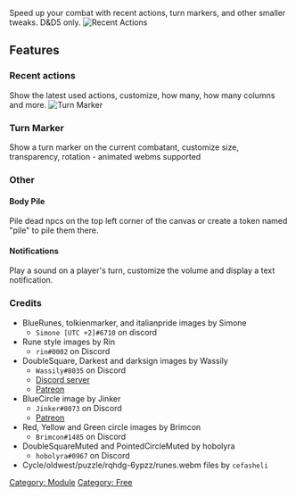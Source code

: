 Speed up your combat with recent actions, turn markers, and other
smaller tweaks. D\&D5 only. ![Recent Actions](Cbrecentactions.png
"Recent Actions")

## Features

### Recent actions

Show the latest used actions, customize, how many, how many columns and
more. ![Turn Marker](Cbturnmarker.png "Turn Marker")

### Turn Marker

Show a turn marker on the current combatant, customize size,
transparency, rotation - animated webms supported

### Other

#### Body Pile

Pile dead npcs on the top left corner of the canvas or create a token
named "pile" to pile them there.

#### Notifications

Play a sound on a player's turn, customize the volume and display a text
notification.

### Credits

  - BlueRunes, tolkienmarker, and italianpride images by Simone
      - `Simone [UTC +2]#6710` on discord
  - Rune style images by Rin
      - `rin#0002` on Discord
  - DoubleSquare, Darkest and darksign images by Wassily
      - `Wassily#8035` on Discord
      - [Discord server](https://discord.gg/A59GAZwB9M)
      - [Patreon](https://www.patreon.com/JB2A)
  - BlueCircle image by Jinker
      - `Jinker#8073` on Discord
      - [Patreon](https://www.patreon.com/jinker)
  - Red, Yellow and Green circle images by Brimcon
      - `Brimcon#1485` on Discord
  - DoubleSquareMuted and PointedCircleMuted by hobolyra
      - `hobolyra#0967` on Discord
  - Cycle/oldwest/puzzle/rqhdg-6ypzz/runes.webm files by `cefasheli`

[Category: Module](Category:_Module "wikilink") [Category:
Free](Category:_Free "wikilink")
